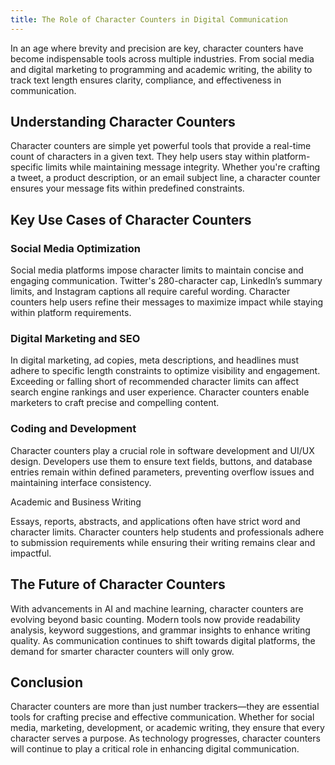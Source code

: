 ```yaml
---
title: The Role of Character Counters in Digital Communication
---
```


In an age where brevity and precision are key, character counters have become indispensable tools across multiple industries. From social media and digital marketing to programming and academic writing, the ability to track text length ensures clarity, compliance, and effectiveness in communication.

## Understanding Character Counters

Character counters are simple yet powerful tools that provide a real-time count of characters in a given text. They help users stay within platform-specific limits while maintaining message integrity. Whether you're crafting a tweet, a product description, or an email subject line, a character counter ensures your message fits within predefined constraints.

## Key Use Cases of Character Counters

### Social Media Optimization

Social media platforms impose character limits to maintain concise and engaging communication. Twitter's 280-character cap, LinkedIn’s summary limits, and Instagram captions all require careful wording. Character counters help users refine their messages to maximize impact while staying within platform requirements.

### Digital Marketing and SEO

In digital marketing, ad copies, meta descriptions, and headlines must adhere to specific length constraints to optimize visibility and engagement. Exceeding or falling short of recommended character limits can affect search engine rankings and user experience. Character counters enable marketers to craft precise and compelling content.

### Coding and Development

Character counters play a crucial role in software development and UI/UX design. Developers use them to ensure text fields, buttons, and database entries remain within defined parameters, preventing overflow issues and maintaining interface consistency.

Academic and Business Writing

Essays, reports, abstracts, and applications often have strict word and character limits. Character counters help students and professionals adhere to submission requirements while ensuring their writing remains clear and impactful.

## The Future of Character Counters

With advancements in AI and machine learning, character counters are evolving beyond basic counting. Modern tools now provide readability analysis, keyword suggestions, and grammar insights to enhance writing quality. As communication continues to shift towards digital platforms, the demand for smarter character counters will only grow.

## Conclusion

Character counters are more than just number trackers—they are essential tools for crafting precise and effective communication. Whether for social media, marketing, development, or academic writing, they ensure that every character serves a purpose. As technology progresses, character counters will continue to play a critical role in enhancing digital communication.

